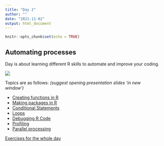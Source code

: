 ```yaml
---
title: "Day 2"
author: ""
date: "2021-11-02"
output: html_document
---
```


```r
knitr::opts_chunk$set(echo = TRUE)
```

## Automating processes

Day is about learning different R skills to automate and improve your coding.

![](https://media.giphy.com/media/f6hnhHkks8bk4jwjh3/giphy.gif)

Topics are as follows: *(suggest opening presentation slides 'in new window')*

* [Creating functions in R](/01_function_slides/functions-tlk.html)
* [Making packages in R](/02_making_pkg/making_pkg-tlk.html)
* [Conditional Statements](/03_conditionals/conditionals-tlk.html)
* [Loops](/04_loops/loops-tlk.html)
* [Debugging R Code](/05_debugging/debugging-tlk.html)
* [Profiling](/05_profiling/profiling-tlk.html)
* [Parallel processing](/06_parallel/parallel-tlk.html)

[Exercises for the whole day](/2021/11/04/day2-exercises/)